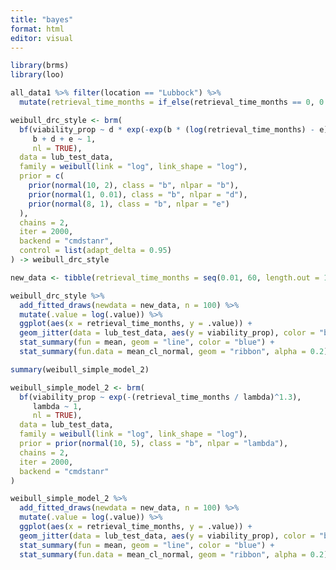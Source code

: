```yaml
---
title: "bayes"
format: html
editor: visual
---
```


```r
library(brms)
library(loo)
```

```r
all_data1 %>% filter(location == "Lubbock") %>% 
  mutate(retrieval_time_months = if_else(retrieval_time_months == 0, 0.01, retrieval_time_months)) -> lub_test_data
```

```r
weibull_drc_style <- brm(
  bf(viability_prop ~ d * exp(-exp(b * (log(retrieval_time_months) - e))),
     b + d + e ~ 1,
     nl = TRUE),
  data = lub_test_data,
  family = weibull(link = "log", link_shape = "log"),
  prior = c(
    prior(normal(10, 2), class = "b", nlpar = "b"),
    prior(normal(1, 0.01), class = "b", nlpar = "d"),
    prior(normal(8, 1), class = "b", nlpar = "e")
  ),
  chains = 2,
  iter = 2000,
  backend = "cmdstanr",
  control = list(adapt_delta = 0.95)
) -> weibull_drc_style
```



```r
new_data <- tibble(retrieval_time_months = seq(0.01, 60, length.out = 100))

weibull_drc_style %>%
  add_fitted_draws(newdata = new_data, n = 100) %>%
  mutate(.value = log(.value)) %>%
  ggplot(aes(x = retrieval_time_months, y = .value)) +
  geom_jitter(data = lub_test_data, aes(y = viability_prop), color = "black", alpha = 0.6) +
  stat_summary(fun = mean, geom = "line", color = "blue") +
  stat_summary(fun.data = mean_cl_normal, geom = "ribbon", alpha = 0.2)
```

```r
summary(weibull_simple_model_2)
```




```r
weibull_simple_model_2 <- brm(
  bf(viability_prop ~ exp(-(retrieval_time_months / lambda)^1.3),
     lambda ~ 1,
     nl = TRUE),
  data = lub_test_data,
  family = weibull(link = "log", link_shape = "log"),
  prior = prior(normal(10, 5), class = "b", nlpar = "lambda"),
  chains = 2,
  iter = 2000,
  backend = "cmdstanr"
)
```




```r
weibull_simple_model_2 %>%
  add_fitted_draws(newdata = new_data, n = 100) %>%
  mutate(.value = log(.value)) %>%
  ggplot(aes(x = retrieval_time_months, y = .value)) +
  geom_jitter(data = lub_test_data, aes(y = viability_prop), color = "black", alpha = 0.6) +
  stat_summary(fun = mean, geom = "line", color = "blue") +
  stat_summary(fun.data = mean_cl_normal, geom = "ribbon", alpha = 0.2)
```
































